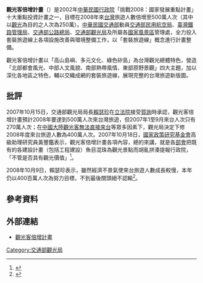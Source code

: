 '''觀光客倍增計畫'''（{{lang-en|Taiwan Double}}）是2002年[[中華民國行政院|中華民國行政院]]「挑戰2008：國家發展重點計畫」十大重點投資計畫之一，目標在2008年來[[台灣|台灣]]旅遊人數倍增至500萬人次（其中以[[觀光|觀光]]為目的之人次為250萬）。[[中華民國交通部|中華民國交通部]]動員[[交通部民用航空局|交通部民用航空局]]、[[臺灣鐵路管理局|臺灣鐵路管理局]]、[[交通部公路總局|交通部公路總局]]、[[交通部觀光局|交通部觀光局]]及所屬各[[國家風景區|國家風景區]]管理處，全力投入套裝旅遊線上各項設施改善與環境整備工作，以「套裝旅遊線」概念進行計畫整備。

觀光客倍增計畫以「高山島嶼、多元文化、綠色矽島」為台灣觀光總體特色，營造「北部都會風光、中部人文風貌、南部熱帶風情、東部原野景觀」四大主題，加以深化各地區之特色，輔以交織成網的套裝旅遊線，展現完整的台灣旅遊新版圖。

==批評==
2007年10月15日，交通部觀光局局長[[賴瑟珍|賴瑟珍]]在[[立法院|立法院]]接受[[質詢|質詢]]時承認，觀光客倍增計畫預計2008年要達到500萬人次來台灣旅遊，但2007年1至9月來台人次只有270萬人次；在[[中國大陸居民赴臺灣旅遊|中國大陸觀光客無法直接來台]]等眾多因素下，觀光局決定下修2008年度來台旅遊人數為400萬人次。2007年10月18日，[[國家政策研究基金會|國家政策研究基金會]]高級助理研究員黃豐鑑表示，觀光客倍增計畫各項內容，總的來講，就是各[[部會|部會]]把既有的各建設計畫（包括工程建設）魚目混珠為觀光景點而胡亂拼湊提報行政院，「不管是否具有觀光價值」<ref>{{Cite web |author=黃豐鑑 |url=https://www.npf.org.tw/3/3134 |title=淺析觀光倍增計畫之不當 |work=[[國家政策研究基金會|國家政策研究基金會]] |date=2007-10-18 |accessdate=2022-03-27}}</ref>。

2008年10月9日，賴瑟珍表示，雖然經濟不景氣使來台旅遊人數成長較慢，本年仍以400百萬人次為努力目標，不到最後關頭絕不認輸<ref>{{Cite web |author=馮昭 |url=https://www.taiwannews.com.tw/ch/news/759549 |title=賴瑟珍：今年來台旅客仍以400萬人次為目標 |work=[[中央通訊社|中央通訊社]] |date=2008-10-09 |accessdate=2022-04-16}}</ref>。

==參考資料==
{{reflist}}

==外部連結==
*[https://web.archive.org/web/20180908092709/http://admin.taiwan.net.tw/upload/contentFile/auser/b/doublep/double.htm?no=120 觀光客倍增計畫]

{{Tourism-stub}}

[[Category:交通部觀光局|Category:交通部觀光局]]